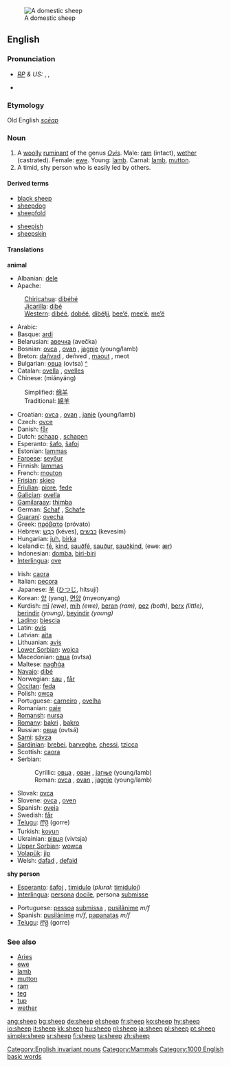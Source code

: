 [[Image:Ovis orientalis aries 'Skudde' (aka).jpg|thumb|A domestic sheep]]
==English==
===Pronunciation===
* ''[[RP]] & US:'' {{AHD|shēp}}, {{IPA|/ʃiːp/}}, {{SAMPA|/Si:p/}}
*{{audio|en-us-sheep.ogg|Audio (US)}}
*:{{IPAchar|[[Rhymes:English:-iːp|Rhymes: -iːp]]}}

===Etymology===
Old English ''[[scēap]]''
===Noun===
{{en-noun|sheep}}

# A [[woolly]] [[ruminant]] of the genus ''[[Ovis]]''. Male: [[ram]] (intact), [[wether]] (castrated). Female: [[ewe]]. Young: [[lamb]]. Carnal: [[lamb]], [[mutton]].
# A timid, shy person who is easily led by others.

====Derived terms====
{{top}}
*[[black sheep]]
*[[sheepdog]]
*[[sheepfold]]
{{mid}}
*[[sheepish]]
*[[sheepskin]]
{{bottom}}

====Translations====
'''animal'''
{{top}}
*Albanian: [[dele]]
*Apache:
:[[Chiricahua]]: [[dibéhé]]
:[[Jicarilla]]: [[dibé]]
:[[Western Apache|Western]]: [[dibéé]], [[dobéé]], [[dibéłįį]], [[bee’é]], [[mee’é]], [[mę’é]]
*Arabic: {{ARchar|[[خروف]]}} {{IPAchar|(χarúf)}} {{m}}
*Basque: [[ardi]]
*Belarusian: [[авечка]] (avečka) {{f}}
*Bosnian: [[ovca]] {{f}}, [[ovan]] {{m}}, [[jagnje]] {{n}} (young/lamb)
*Breton: [[dañvad]] {{m}}, deñved {{p}}, [[maout]] {{m}}, meot {{p}}
*Bulgarian: [[овца]] (ovtsa) {{f}} [[:bg:овца|^]]
*Catalan: [[ovella]] {{f}}, [[ovelles]] {{p}}
*Chinese: (miányáng)
:Simplified: [[绵羊]]
:Traditional: [[綿羊]] 
*Croatian: [[ovca]] {{f}}, [[ovan]] {{m}}, [[janje]] {{n}} (young/lamb)
*Czech: [[ovce]]
*Danish: [[får]] {{n}}
*Dutch: [[schaap]] {{n}}, [[schapen]] {{p}}
*Esperanto: [[ŝafo]], [[ŝafoj]] {{p}}
*Estonian: [[lammas]]
*[[Faroese]]: [[seyður]]
*Finnish: [[lammas]]
*French: [[mouton]] {{m}}
*[[Frisian]]: [[skiep]]
*[[Friulian]]: [[piore]], [[fede]]
*[[Galician]]: [[ovella]]
*[[Gamilaraay]]: [[thimba]]
*German: [[Schaf]] {{n}}, [[Schafe]] {{p}}
*[[Guaraní]]: [[ovecha]]
*Greek: [[πρόβατο]] (próvato) {{n}}
*Hebrew: [[כבש|כֶּבֶשׂ]] (kéves), [[כבשים]] (kevesím) {{p}}
*Hungarian: [[juh]], [[birka]]
*Icelandic: [[fé]], [[kind]], [[sauðfé]], [[sauður]], [[sauðkind]], (ewe: [[ær]])
*Indonesian: [[domba]], [[biri-biri]]
*[[Interlingua]]: [[ove]]
{{mid}}
*Irish: [[caora]]
*Italian: [[pecora]] {{f}}
*Japanese: [[羊]] ([[ひつじ]], hitsují)
*Korean: [[양]] (yang), [[면양]] (myeonyang)
*Kurdish: [[mî]] ''(ewe)'', [[mih]] ''(ewe)'', [[beran]] ''(ram)'', [[pez]] ''(both)'', [[berx]] ''(little)'', [[berindir]] ''(young)'', [[beyindir]] ''(young)''
*[[Ladino]]: [[biescia]]
*Latin: [[ovis]] {{f}}
*Latvian: [[aita]]
*Lithuanian: [[avis]]
*[[Lower Sorbian]]: [[wojca]] {{f}}
*Macedonian: [[овца]] (ovtsa) {{f}}
*Maltese: [[nagħġa]]
*[[Navajo]]: [[dibé]]
*Norwegian: [[sau]] {{m}}, [[får]] {{n}}
*[[Occitan]]: [[feda]] {{f}}
*Polish: [[owca]] {{f}}
*Portuguese: [[carneiro]] {{m}}, [[ovelha]] {{f}}
*Romanian: [[oaie]]
*[[Romansh]]: [[nursa]]
*[[Romany]]: [[bakri]] {{f}}, [[bakro]] {{m}}
*Russian: [[овца#Russian|овца]] (ovtsá) {{f}}
*[[Sami]]: [[sávza]]
*[[Sardinian]]: [[brebei]], [[barveghe]], [[chessi]], [[tzicca]]
*Scottish: [[caora]]
*Serbian:
*:Cyrillic: [[овца]] {{f}}, [[ован]] {{m}}, [[јагње]] {{n}} (young/lamb)
*:Roman: [[ovca]] {{f}}, [[ovan]] {{m}}, [[jagnje]] {{n}} (young/lamb)
*Slovak: [[ovca]] {{f}}
*Slovene: [[ovca]] {{f}}, [[oven]] {{m}}
*Spanish: [[oveja]] {{f}}
*Swedish: [[får]]
*[[Telugu]]: [[గొర్రె]] (gorre)
*Turkish: [[koyun]]
*Ukrainian: [[вівця]] (vivtsja) {{f}}
*[[Upper Sorbian]]: [[wowca]] {{f}}
*[[Volapük]]: [[jip]]
*Welsh: [[dafad]] {{f}}, [[defaid]] {{p}}
{{bottom}}

'''shy person'''
{{top}}
*[[Esperanto]]: [[ŝafoj]] {{p}}, [[timidulo]] (''plural:'' [[timiduloj]])
*[[Interlingua]]: [[persona]] [[docile]], persona [[submisse]]
{{mid}}
*Portuguese: [[pessoa]] [[submissa]] {{f}}, [[pusilânime]] ''m/f''
*Spanish: [[pusilánime]] ''m/f'', [[papanatas]] ''m/f''
*[[Telugu]]: [[గొర్రె]] (gorre)
{{bottom}}

===See also===
*[[Aries]]
*[[ewe]]
*[[lamb]]
*[[mutton]]
*[[ram]]
*[[teg]]
*[[tup]]
*[[wether]]
{{wikipedia}}

[[Category:English invariant nouns]]
[[Category:Mammals]]
[[Category:1000 English basic words]]

[[ang:sheep]]
[[bg:sheep]]
[[de:sheep]]
[[el:sheep]]
[[fr:sheep]]
[[ko:sheep]]
[[hy:sheep]]
[[io:sheep]]
[[it:sheep]]
[[kk:sheep]]
[[hu:sheep]]
[[nl:sheep]]
[[ja:sheep]]
[[pl:sheep]]
[[pt:sheep]]
[[simple:sheep]]
[[sr:sheep]]
[[fi:sheep]]
[[ta:sheep]]
[[zh:sheep]]